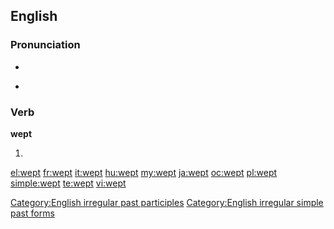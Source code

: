 ==English==

===Pronunciation===
* {{audio|en-us-wept.ogg|Audio (US)}}
* {{IPA|/ˈwɛpt/}}
*: {{rhymes|ɛpt}}

===Verb===
'''wept'''

# {{past of|[[weep]]}}

[[Category:English irregular past participles]]
[[Category:English irregular simple past forms]]

[[el:wept]]
[[fr:wept]]
[[it:wept]]
[[hu:wept]]
[[my:wept]]
[[ja:wept]]
[[oc:wept]]
[[pl:wept]]
[[simple:wept]]
[[te:wept]]
[[vi:wept]]